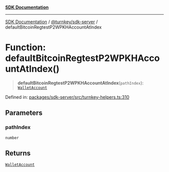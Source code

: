 [**SDK Documentation**](../../../README.mdx)

***

[SDK Documentation](../../../packages.mdx) / [@turnkey/sdk-server](../README.mdx) / defaultBitcoinRegtestP2WPKHAccountAtIndex

# Function: defaultBitcoinRegtestP2WPKHAccountAtIndex()

> **defaultBitcoinRegtestP2WPKHAccountAtIndex**(`pathIndex`): [`WalletAccount`](../interfaces/WalletAccount.mdx)

Defined in: [packages/sdk-server/src/turnkey-helpers.ts:310](https://github.com/tkhq/sdk/blob/e1b1a69bdd608320aaf03cc2dbbf68dc0c52b28d/packages/sdk-server/src/turnkey-helpers.ts#L310)

## Parameters

### pathIndex

`number`

## Returns

[`WalletAccount`](../interfaces/WalletAccount.mdx)
